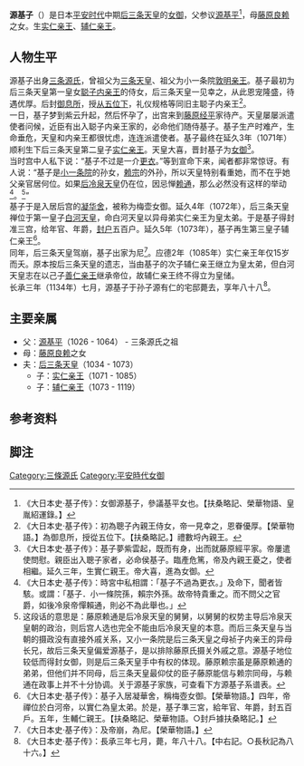 {{東亞女性歷史人物
|名稱 =源基子
|身份 =
|國家 =日本
|屆數 =
|最高職務 =
|前任 =
|繼任 = 
|畫像=
|說明=
|姓=源
|名=基子
|姓名=
|字=
|官職 =
|封爵 =准三后
|封號 =
|位號=
|位階=
|御稱號 =<!--日本皇族之稱號-->
|宮號1 =<!--日本皇族之宮號-->
|宮號2 =<!--朝鮮王族之宮號-->
|封地 =
|湯沐邑 =
|神號 =
|尊號 =
|族裔 = 
|信仰 = <!--指的是宗教信仰-->
|旗籍 =<!--清朝旗人專用-->
|氏族 =[[源氏|三条源氏]]
|府邸 =
|世系 = 
|初名 =
|乳名 =<!--日本、朝鮮、琉球以外人物用-->
|幼名 =<!--日本人用-->
|兒名 =<!--朝鮮人用-->
|童名 =<!--琉球人用-->
|小字=
|號=
|法號=
|院號=
|其他名號=
|出生日期=[[永承|永承]]4年（1049年）
|出生地點=
|婚年=
|逝世日期=[[长承|长承]]3年7月7日（1134年7月29日）
|逝世地點=
|諡號=
|墓葬=
|祠廟=
|父親=源基平
|嫡母=
|母親=藤原良赖之女
|夫=[[后三条天皇|后三条天皇]]
|婚姻名份= 侧室
|夫之父=
|夫之母=
|夫之嫡母=
|夫之元配=
|夫之正室=
|夫之繼室=
|夫之平妻=
|夫之側室=
|兄弟=
|姊妹=
|嫡兄弟=
|嫡姊妹=
|庶兄弟=
|庶姊妹=
|同胞兄弟= 
|同胞姊妹=
|異母兄弟=
|異母姊妹=
|異父兄弟=
|異父姊妹=
|繼兄弟=
|繼姊妹=
|子=[[实仁亲王|实仁亲王]]<br/>[[辅仁亲王|辅仁亲王]]
|女=
|養子=
|養女=
|繼子=
|繼女=
|其他親屬 =
|經歷 = 
|著作 =
|注釋=
}}
'''源基子'''（{{bd|1049年||1134年|7月29日}}）是日本[[平安时代|平安时代]]中期[[后三条天皇|后三条天皇]]的[[女御|女御]]，父参议[[源基平|源基平]]<ref>《大日本史·基子传》：女御源基子，參議基平女也。【扶桑略記、榮華物語、皇胤紹運錄。】</ref>，母[[藤原良赖|藤原良赖]]之女。生[[实仁亲王|实仁亲王]]、[[辅仁亲王|辅仁亲王]]。
==人物生平==
源基子出身[[源氏|三条源氏]]，曾祖父为[[三条天皇|三条天皇]]、祖父为小一条院[[敦明亲王|敦明亲王]]。基子最初为后三条天皇第一皇女[[聪子内亲王|聪子内亲王]]的侍女，后三条天皇一见幸之，从此恩宠隆盛，待遇优厚。后封[[御息所|御息所]]，授[[从五位下|从五位下]]，礼仪规格等同旧主聪子内亲王<ref>《大日本史·基子传》：初為聰子內親王侍女，帝一見幸之，恩眷優厚。【榮華物語。】為御息所，授從五位下。【扶桑略記。】禮數埒內親王。</ref>。<br />

一日，基子梦到紫云升起，然后怀孕了，出宫来到[[藤原经平|藤原经平]]家待产。天皇屡屡派遣使者问候，近臣有出入聪子内亲王家的，必命他们随侍基子。基子生产时难产，生命垂危，天皇和内亲王都很忧虑，连连派遣使者。基子最终在延久3年（1071年）顺利生下后三条天皇第二皇子[[实仁亲王|实仁亲王]]。天皇大喜，晋封基子为[[女御|女御]]<ref>《大日本史·基子传》：基子夢紫雲起，既而有身，出而就藤原經平家。帝屢遣使問慰。親臣出入聰子家者，必命侯基子。臨產危篤，帝及內親王憂之，使者相繼。延久三年，生實仁親王。帝大喜，進為女御。</ref>。<br />

当时宫中人私下说：“基子不过是一介[[更衣|更衣]]。”等到宣命下来，闻者都非常惊讶。有人说：“基子是[[敦明亲王|小一条院]]的孙女，[[藤原赖宗|赖宗]]的外孙，所以天皇特别看重她，而不在乎她父亲官居何位。如果[[后冷泉天皇|后冷泉天皇]]仍在位，因忌惮[[藤原赖通|赖通]]，那么必然没有这样的举动<ref>《大日本史·基子传》：時宮中私相謂：「基子不過為更衣。」及命下，聞者皆駭。或謂：「基子．小一條院孫，賴宗外孫。故帝特貴重之。而不問父之官爵，如後冷泉帝憚賴通，則必不為此舉也。」</ref>。<ref>这段话的意思是：藤原赖通是后冷泉天皇的舅舅，以舅舅的权势主导后冷泉天皇朝的政治，则后宫人选也完全不能由后冷泉天皇的本意。而后三条天皇与当朝的摄政没有直接外戚关系，又小一条院是后三条天皇之母祯子内亲王的异母长兄，故后三条天皇偏爱源基子，是以排除藤原氏摄关外戚之意。源基子地位较低而得封女御，则是后三条天皇手中有权的体现。藤原赖宗虽是藤原赖通的弟弟，但他们并不同母，后三条天皇最仰仗的臣子藤原能信与赖宗同母，与赖通在政事上并不十分协调。关于源基子家族，可查看下方源基子系谱表。</ref>”<br />

基子于是入居后宫的[[凝华舍|凝华舍]]，被称为梅壶女御。延久4年（1072年），后三条天皇禅位于第一皇子[[白河天皇|白河天皇]]，命白河天皇以异母弟实仁亲王为皇太弟。于是基子得封准三宫，给年官、年爵，[[封户|封户]]五百户。延久5年（1073年），基子再生第三皇子辅仁亲王<ref>《大日本史·基子传》：基子入居凝華舍，稱梅壺女御。【榮華物語。】四年，帝禪位於白河帝，以實仁為皇太弟。於是，基子準三宮，給年官、年爵，封五百戶。五年，生輔仁親王。【扶桑略記、榮華物語。○封戶據扶桑略記。】</ref>。<br />

同年，后三条天皇驾崩，基子出家为尼<ref>《大日本史·基子传》：及帝崩，為尼。【榮華物語。】</ref>。应德2年（1085年）实仁亲王年仅15岁而夭。原本按后三条天皇的遗志，当由基子的次子辅仁亲王继立为皇太弟，但白河天皇志在以己子[[堀河天皇|善仁亲王]]继承帝位，故辅仁亲王终不得立为皇储。<br />

长承三年（1134年）七月，源基子于孙子源有仁的宅邸薨去，享年八十八<ref>《大日本史·基子传》：長承三年七月，薨，年八十八。【中右記。○長秋記為八十六。】</ref>。
==主要亲属==
*父：[[源基平|源基平]]（1026 - 1064） - 三条源氏之祖
*母：[[藤原良赖|藤原良赖]]之女
*夫：[[后三条天皇|后三条天皇]]（1034 - 1073）
**子：[[实仁亲王|实仁亲王]]（1071 - 1085）
**子：[[辅仁亲王|辅仁亲王]]（1073 - 1119）
==参考资料==
<references />

{{Ahnentafel top|源基子家族系谱}}<center>
{{ahnentafel-compact5
|boxstyle_1=background-color: #FFE4E1;
|boxstyle_2=background-color: #FFC1C1;
|boxstyle_3=background-color: #FFB6C1;
|boxstyle_4=background-color: #FFAEB9;
|boxstyle_5=background-color: #FF83FA;
|1='''源基子（[[后三条天皇|后三条天皇]][[女御|女御]]）'''
|2='''父：'''[[源基平|源基平]]
|3='''母：'''[[藤原良赖|藤原良赖]]之女
|4='''祖父：'''[[敦明亲王|敦明亲王]]
|5='''祖母：'''[[藤原赖宗|藤原赖宗]]之女（院之上）
|6='''外祖父：'''[[藤原良赖|藤原良赖]]
|7='''外祖母：'''[[源经房|源经房]]之女
|8='''曾祖父：'''[[三条天皇|三条天皇]]
|9='''曾祖母：'''[[藤原娍子|藤原娍子]]
|10='''外曾祖父：'''[[藤原赖宗|藤原赖宗]]
|11='''外曾祖母：'''[[藤原伊周|藤原伊周]]之女
|12='''外曾祖父'''[[藤原隆家|藤原隆家]]
|13='''外曾祖母'''藤原景（宣）齐之女
|14='''外曾祖父'''[[源经房|源经房]]<ref>源明子同母弟</ref>
|15=
|16='''高祖父：'''[[冷泉天皇|冷泉天皇]]
|17='''高祖母：'''[[藤原超子|藤原超子]]
|18='''外高祖父：'''[[藤原济时|藤原济时]]
|19='''外高祖母：'''[[源延光之女|源延光之女]]
|20='''外高祖父：'''[[藤原道长|藤原道长]]
|21='''外高祖母：'''[[源明子|源明子]]<ref>源经房同母姐</ref>
|22='''外高祖父：'''[[藤原伊周|藤原伊周]]<ref>为藤原隆家同母兄，藤原道隆之子</ref>
|23='''外高祖母：'''源重光之女
|24='''外高祖父：'''[[藤原道隆|藤原道隆]]
|25='''外高祖母：'''[[高阶贵子|高阶贵子]]
|26=
|27=
|28=
|29=
|30=
|31=
}}</center>
{{ahnentafel bottom}}

==脚注==
<references />

[[Category:三條源氏|Category:三條源氏]]
[[Category:平安時代女御|Category:平安時代女御]]